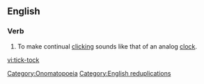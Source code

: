 {{also|ticktock|tick tock}}
==English==

===Verb===
{{en-verb|inf=[[tick]]-[[tock]]}}

# To make continual [[click]]ing sounds like that of an analog [[clock]].

[[Category:Onomatopoeia]]
[[Category:English reduplications]]

[[vi:tick-tock]]